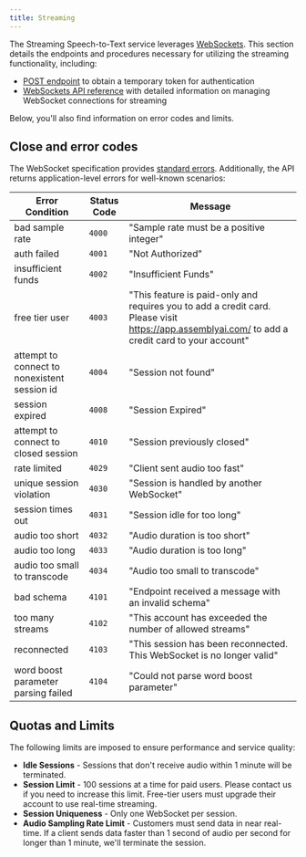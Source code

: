 ```yaml
---
title: Streaming
---
```


The Streaming Speech-to-Text service leverages [WebSockets](https://developer.mozilla.org/en-US/docs/Web/API/WebSockets_API). This section details the endpoints and procedures necessary for utilizing the streaming functionality, including:

- [POST endpoint](/docs/api-reference/streaming/create-temporary-token) to obtain a temporary token for authentication
- [WebSockets API reference](/docs/api-reference/streaming/realtime) with detailed information on managing WebSocket connections for streaming

Below, you'll also find information on error codes and limits.

## Close and error codes

The WebSocket specification provides [standard errors](https://github.com/Luka967/websocket-close-codes). Additionally, the API returns application-level errors for well-known scenarios:

| Error Condition                              | Status Code | Message                                                                                                                                          |
| -------------------------------------------- | ----------- | ------------------------------------------------------------------------------------------------------------------------------------------------ | 
| bad sample rate                              | `4000`      | "Sample rate must be a positive integer"                                                                                                         |
| auth failed                                  | `4001`      | "Not Authorized"                                                                                                                                 |
| insufficient funds                           | `4002`      | "Insufficient Funds"                                                                                                                             |
| free tier user                               | `4003`      | "This feature is paid-only and requires you to add a credit card. Please visit https://app.assemblyai.com/ to add a credit card to your account" |
| attempt to connect to nonexistent session id | `4004`      | "Session not found"                                                                                                                              |
| session expired                              | `4008`      | "Session Expired"                                                                                                                                |
| attempt to connect to closed session         | `4010`      | "Session previously closed"                                                                                                                      |
| rate limited                                 | `4029`      | "Client sent audio too fast"                                                                                                                     |
| unique session violation                     | `4030`      | "Session is handled by another WebSocket"                                                                                                        |
| session times out                            | `4031`      | "Session idle for too long"                                                                                                                      |
| audio too short                              | `4032`      | "Audio duration is too short"                                                                                                                    |
| audio too long                               | `4033`      | "Audio duration is too long"                                                                                                                     |
| audio too small to transcode                 | `4034`      | "Audio too small to transcode"                                                                                                                   |
| bad schema                                   | `4101`      | "Endpoint received a message with an invalid schema"                                                                                             |
| too many streams                             | `4102`      | "This account has exceeded the number of allowed streams"                                                                                        |
| reconnected                                  | `4103`      | "This session has been reconnected. This WebSocket is no longer valid"                                                                           |
| word boost parameter parsing failed          | `4104`      | "Could not parse word boost parameter"                                                                                                           | 

## Quotas and Limits

The following limits are imposed to ensure performance and service quality:

- **Idle Sessions** - Sessions that don't receive audio within 1 minute will be terminated.
- **Session Limit** - 100 sessions at a time for paid users. Please contact us if you need to increase this limit. Free-tier users must upgrade their account to use real-time streaming.
- **Session Uniqueness** - Only one WebSocket per session.
- **Audio Sampling Rate Limit** - Customers must send data in near real-time. If a client sends data faster than 1 second of audio per second for longer than 1 minute, we'll terminate the session.
